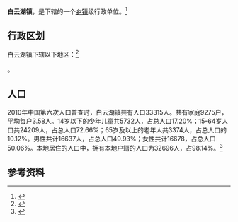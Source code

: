 {{中国乡级行政区|37/01/81/113/000}}

'''白云湖镇'''，是{{PRC admin/fullname|37/01/81/113/000|3}}下辖的一个[[乡镇|乡镇]]级行政单位。<ref>{{PRC admin/ref sgc|{{PRC admin/parent|37/01/81/113/000}}}}</ref>

== 行政区划 ==

白云湖镇下辖以下地区：<ref>{{PRC admin/ref sgc|37/01/81/113/000}}</ref>

{{PRC admin/children|37/01/81/113/000}}。
== 人口 ==

2010年中国第六次人口普查时，白云湖镇共有人口33315人。共有家庭9275户，平均每户3.58人。14岁以下的少年儿童共5732人，占总人口17.20%；15-64岁人口共24209人，占总人口72.66%；65岁及以上的老年人共3374人，占总人口的10.12%。男性共计16637人，占总人口49.93%；女性共计16678，占总人口50.06%。本地居住的人口中，拥有本地户籍的人口为32696人，占98.14%。<ref name="人口普查2010">{{cite web| url =http://www.yearbookchina.com/navipage-n2013030152000017.html| title =《中国2010年人口普查分乡、镇、街道资料》| author =中国国务院人口普查办公室、中国国家统计局人口就业统计司等| year =2010| website =统计年鉴分享平台| page =表15 山东省乡、镇、街道人口| format =收费| access-date =2018-07-19| archive-url =https://web.archive.org/web/20180719084356/http://www.yearbookchina.com/navipage-n2013030152000017.html| archive-date =2018-07-19| dead-url =yes}}</ref>

== 参考资料 ==

{{reflist}}

{{行政区划小作品}}
{{PRC admin/navcat|37/01/81/113/000}}